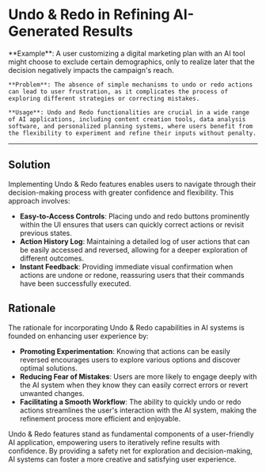 # Undo & Redo in Refining AI-Generated Results

<div className="bg-neutral-100 dark:bg-neutral-800 px-16 py-10 border">
    **Example**: A user customizing a digital marketing plan with an AI tool might choose to exclude certain demographics, only to realize later that the decision negatively impacts the campaign's reach.

    **Problem**: The absence of simple mechanisms to undo or redo actions can lead to user frustration, as it complicates the process of exploring different strategies or correcting mistakes.

    **Usage**: Undo and Redo functionalities are crucial in a wide range of AI applications, including content creation tools, data analysis software, and personalized planning systems, where users benefit from the flexibility to experiment and refine their inputs without penalty.

</div>

---

## Solution

Implementing Undo & Redo features enables users to navigate through their decision-making process with greater confidence and flexibility. This approach involves:

- **Easy-to-Access Controls**: Placing undo and redo buttons prominently within the UI ensures that users can quickly correct actions or revisit previous states.
- **Action History Log**: Maintaining a detailed log of user actions that can be easily accessed and reversed, allowing for a deeper exploration of different outcomes.
- **Instant Feedback**: Providing immediate visual confirmation when actions are undone or redone, reassuring users that their commands have been successfully executed.

## Rationale

The rationale for incorporating Undo & Redo capabilities in AI systems is founded on enhancing user experience by:

- **Promoting Experimentation**: Knowing that actions can be easily reversed encourages users to explore various options and discover optimal solutions.
- **Reducing Fear of Mistakes**: Users are more likely to engage deeply with the AI system when they know they can easily correct errors or revert unwanted changes.
- **Facilitating a Smooth Workflow**: The ability to quickly undo or redo actions streamlines the user's interaction with the AI system, making the refinement process more efficient and enjoyable.

Undo & Redo features stand as fundamental components of a user-friendly AI application, empowering users to iteratively refine results with confidence. By providing a safety net for exploration and decision-making, AI systems can foster a more creative and satisfying user experience.
